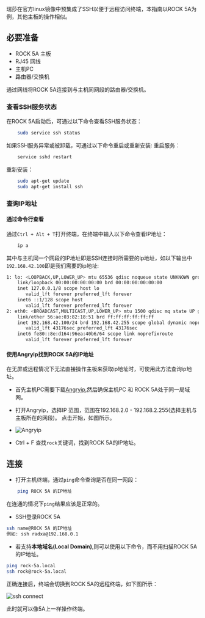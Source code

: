 瑞莎在官方linux镜像中预集成了SSH以便于远程访问终端，本指南以ROCK 5A为例，其他主板的操作相似。

## 必要准备

- ROCK 5A 主板
- RJ45 网线
- 主机PC
- 路由器/交换机

通过网线将ROCK 5A连接到与主机同网段的路由器/交换机。

### 查看SSH服务状态

在ROCK 5A启动后，可通过以下命令查看SSH服务状态：

```bash
	sudo service ssh status
```

如果SSH服务异常或被卸载，可通过以下命令重启或重新安装:
重启服务：

```bash
    service sshd restart
```

重新安装：

```bash
    sudo apt-get update
    sudo apt-get install ssh
```

### 查询IP地址

#### 通过命令行查看

通过`Ctrl + Alt + T`打开终端，在终端中输入以下命令查看IP地址：

```bash
    ip a
```

其中与主机同一个网段的IP地址即是SSH连接时所需要的ip地址，如以下输出中`192.168.42.100`即是我们需要的ip地址:

```bash
1: lo: <LOOPBACK,UP,LOWER_UP> mtu 65536 qdisc noqueue state UNKNOWN group default qlen 1000
    link/loopback 00:00:00:00:00:00 brd 00:00:00:00:00:00
    inet 127.0.0.1/8 scope host lo
       valid_lft forever preferred_lft forever
    inet6 ::1/128 scope host
       valid_lft forever preferred_lft forever
2: eth0: <BROADCAST,MULTICAST,UP,LOWER_UP> mtu 1500 qdisc mq state UP group default qlen 1000
    link/ether 56:ae:03:82:18:51 brd ff:ff:ff:ff:ff:ff
    inet 192.168.42.100/24 brd 192.168.42.255 scope global dynamic noprefixroute eth0
       valid_lft 43176sec preferred_lft 43176sec
    inet6 fe80::8e:d164:96ea:40b6/64 scope link noprefixroute
       valid_lft forever preferred_lft forever

```

#### 使用Angryip找到ROCK 5A的IP地址

在无屏或远程情况下无法直接操作主板来获取ip地址时，可使用此方法查询ip地址。

- 首先主机PC需要下载[Angryip](https://angryip.org/download/),然后确保主机PC 和 ROCK 5A处于同一局域网。

- 打开Angryip，选择IP 范围，范围在192.168.2.0 - 192.168.2.255(选择主机与主板所在的网段)。 点击开始，如图所示。

- ![Angryip](/img/configuration/ssh-Angryip.webp)

- Ctrl + F 查找`rock`关键词，找到ROCK 5A的IP地址。

## 连接

- 打开主机终端，通过`ping`命令查询是否在同一网段：

```bash
    ping ROCK 5A 的IP地址
```

在连通的情况下`ping`结果应该是正常的。

- SSH登录ROCK 5A

```bash
ssh name@ROCK 5A 的IP地址
例如: ssh radxa@192.168.0.1
```

- 若支持**本地域名(Local Domain)**,则可以使用以下命令，而不用扫描ROCK 5A的IP地址。

```bash
ping rock-5a.local
ssh rock@rock-5a.local
```

正确连接后，终端会切换到ROCK 5A的远程终端，如下图所示：

![ssh connect](/img/configuration/ssh-connect.webp)

此时就可以像5A上一样操作终端。
